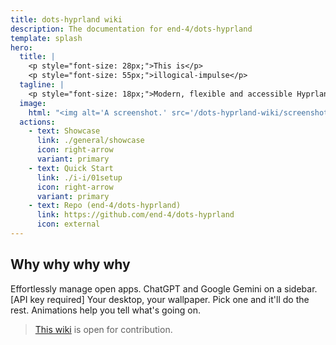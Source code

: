 ```yaml
---
title: dots-hyprland wiki
description: The documentation for end-4/dots-hyprland
template: splash
hero:
  title: |
    <p style="font-size: 28px;">This is</p>
    <p style="font-size: 55px;">illogical-impulse</p>
  tagline: |
    <p style="font-size: 18px;">Modern, flexible and accessible Hyprland dotfiles</p>
  image:
    html: "<img alt='A screenshot.' src='/dots-hyprland-wiki/screenshots/i-i.1.png' width='600' />"
  actions:
    - text: Showcase
      link: ./general/showcase
      icon: right-arrow
      variant: primary
    - text: Quick Start
      link: ./i-i/01setup
      icon: right-arrow
      variant: primary
    - text: Repo (end-4/dots-hyprland)
      link: https://github.com/end-4/dots-hyprland
      icon: external
---
```



## Why why why why

<CardGrid stagger>
	<Card title="Overview widget" icon="laptop">
    Effortlessly manage open apps.
	</Card>
	<Card title="AI Assisstant" icon="open-book">
    ChatGPT and Google Gemini on a sidebar. [API key required]
	</Card>
	<Card title="Auto-generated colorscheme" icon="pen">
    Your desktop, your wallpaper. Pick one and it'll do the rest.
	</Card>
	<Card title="Accessible" icon="rocket">
    Animations help you tell what's going on.
	</Card>
</CardGrid>

> [This wiki](https://github.com/end-4/dots-hyprland-wiki) is open for contribution.
